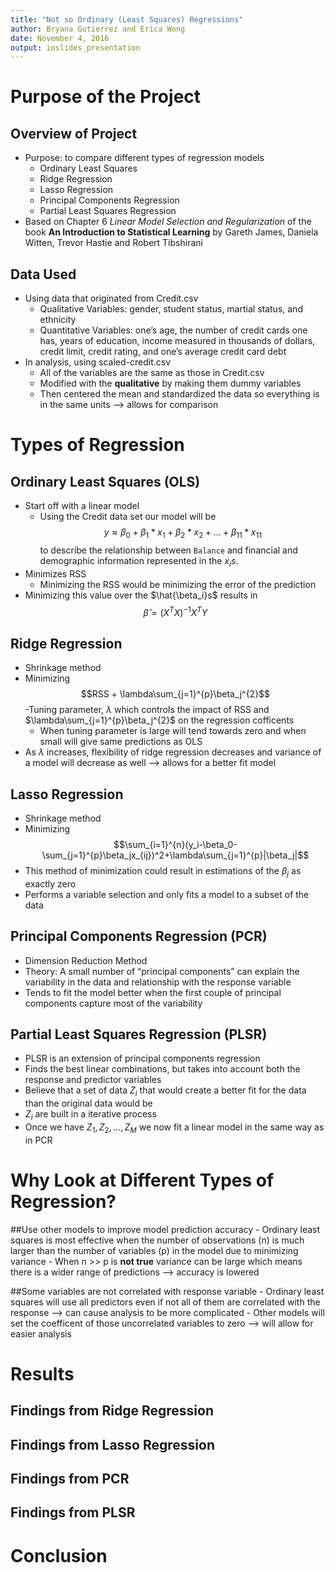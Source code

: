 ```yaml
---
title: "Not so Ordinary (Least Squares) Regressions"
author: Bryana Gutierrez and Erica Wong
date: November 4, 2016
output: ioslides_presentation
---
```

# Purpose of the Project

## Overview of Project
- Purpose: to compare different types of regression models
    - Ordinary Least Squares
    - Ridge Regression
    - Lasso Regression
    - Principal Components Regression
    - Partial Least Squares Regression
- Based on Chapter 6 *Linear Model Selection and Regularization* of the book **An Introduction to Statistical Learning** by Gareth James, Daniela Witten, Trevor Hastie and Robert Tibshirani

## Data Used
- Using data that originated from Credit.csv
    - Qualitative Variables: gender, student status, martial status, and ethnicity
    - Quantitative Variables: one's age, the number of credit cards one has, years of education, income measured in thousands of dollars, credit limit, credit rating, and one's average credit card debt
- In analysis, using scaled-credit.csv
    - All of the variables are the same as those in Credit.csv
    - Modified with the **qualitative** by making them dummy variables
    - Then centered the mean and standardized the data so everything is in the same units --> allows for comparison
    
# Types of Regression

## Ordinary Least Squares (OLS)
- Start off with a linear model 
    - Using the Credit data set our model will be $$y \approx \beta_0 + \beta_1*x_1 + \beta_2*x_2 + \dots + \beta_11*x_11$$ to describe the relationship between `Balance` and financial and demographic information represented in the $x_is$.
- Minimizes RSS
    - Minimizing the RSS would be minimizing the error of the prediction
- Minimizing this value over the $\hat{\beta_i}s$ results in $$\hat{\beta} = (X^TX)^{-1}X^TY$$


## Ridge Regression
- Shrinkage method
- Minimizing $$RSS + \lambda\sum_{j=1}^{p}\beta_j^{2}$$
-Tuning parameter, $\lambda$ which controls the impact of RSS and $\lambda\sum_{j=1}^{p}\beta_j^{2}$ on the regression cofficents
    - When tuning parameter is large will tend towards zero and when small will give same predictions as OLS
- As $\lambda$ increases, flexibility of ridge regression decreases and variance of a model will decrease as well --> allows for a better fit model

## Lasso Regression
- Shrinkage method
- Minimizing $$\sum_{i=1}^{n}(y_i-\beta_0-\sum_{j=1}^{p}\beta_jx_{ij})^2+\lambda\sum_{j=1}^{p}|\beta_j|$$
- This method of minimization could result in estimations of the $\beta_j$ as exactly zero
- Performs a variable selection and only fits a model to a subset of the data

## Principal Components Regression (PCR)
- Dimension Reduction Method
- Theory: A small number of "principal components" can explain the variability in the data and relationship with the response variable
- Tends to fit the model better when the first couple of principal components capture most of the variability

## Partial Least Squares Regression (PLSR)
- PLSR is an extension of principal components regression
- Finds the best linear combinations, but takes into account both the response and predictor variables
- Believe that a set of data $Z_i$ that would create a better fit for the data than the original data would be
- $Z_i$ are built in a iterative process
- Once we have $Z_1, Z_2, \dots, Z_M$ we now fit a linear model in the same way as in PCR

# Why Look at Different Types of Regression?

##Use other models to improve model prediction accuracy
- Ordinary least squares is most effective when the number of observations (n) is much larger than the number of variables (p) in the model due to minimizing variance
- When n >> p is **not true** variance can be large which means there is a wider range of predictions --> accuracy is lowered

##Some variables are not correlated with response variable
- Ordinary least squares will use all predictors even if not all of them are correlated with the response --> can cause analysis to be more complicated
- Other models will set the coefficent of those uncorrelated variables to zero --> will allow for easier analysis

# Results

## Findings from Ridge Regression

## Findings from Lasso Regression

## Findings from PCR

## Findings from PLSR

# Conclusion


